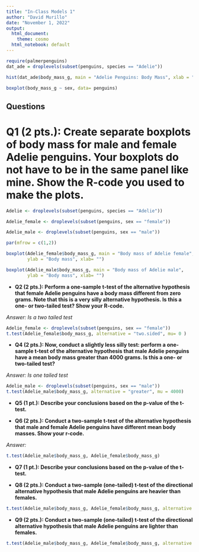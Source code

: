 ```yaml
---
title: "In-Class Models 1"
author: "David Murillo"
date: "November 1, 2022"
output:
  html_document:
    theme: cosmo
  html_notebook: default
---
```


```r
require(palmerpenguins)
dat_ade = droplevels(subset(penguins, species == "Adelie"))

hist(dat_ade$body_mass_g, main = "Adelie Penguins: Body Mass", xlab = "body mass (g)")

boxplot(body_mass_g ~ sex, data= penguins)
```

## Questions

# **Q1 (2 pts.): Create separate boxplots of body mass for male and female Adelie penguins. Your boxplots do not have to be in the same panel like mine. Show the R-code you used to make the plots.**

```r
Adelie <- droplevels(subset(penguins, species == "Adelie"))

Adelie_female <- droplevels(subset(penguins, sex == "female"))

Adelie_male <- droplevels(subset(penguins, sex == "male"))

par(mfrow = c(1,2))

boxplot(Adelie_female$body_mass_g, main = "Body mass of Adelie female",
        ylab = "Body mass", xlab= "")

boxplot(Adelie_male$body_mass_g, main = "Body mass of Adelie male",
        ylab = "Body mass", xlab= "")

```


- **Q2 (2 pts.): Perform a one-sample t-test of the alternative hypothesis that female Adelie penguins have a body mass different from zero grams. Note that this is a very silly alternative hypothesis. Is this a one- or two-tailed test? Show your R-code.**

*Answer: Is a two tailed test*

```r
Adelie_female <- droplevels(subset(penguins, sex == "female"))
t.test(Adelie_female$body_mass_g, alternative = "two.sided", mu= 0 )
```

- **Q4 (2 pts.): Now, conduct a slightly less silly test: perform a one-sample t-test of the alternative hypothesis that male Adelie penguins have a mean body mass greater than 4000 grams. Is this a one- or two-tailed test?**

*Answer: Is one tailed test*

```r
Adelie_male <- droplevels(subset(penguins, sex == "male"))
t.test(Adelie_male$body_mass_g, alternative = "greater", mu = 4000)
```

- **Q5 (1 pt.): Describe your conclusions based on the p-value of the t-test.**

- **Q6 (2 pts.): Conduct a two-sample t-test of the alternative hypothesis that male and female Adelie penguins have different mean body masses. Show your r-code.**

*Answer: *

```r
t.test(Adelie_male$body_mass_g, Adelie_female$body_mass_g)
```

- **Q7 (1 pt.): Describe your conclusions based on the p-value of the t-test.**

- **Q8 (2 pts.): Conduct a two-sample (one-tailed) t-test of the directional alternative hypothesis that male Adelie penguins are heavier than females.**

```r

t.test(Adelie_male$body_mass_g, Adelie_female$body_mass_g, alternative = "greater")

```

- **Q9 (2 pts.): Conduct a two-sample (one-tailed) t-test of the directional alternative hypothesis that male Adelie penguins are lighter than females.**

```r
t.test(Adelie_male$body_mass_g, Adelie_female$body_mass_g, alternative = "less")
```



